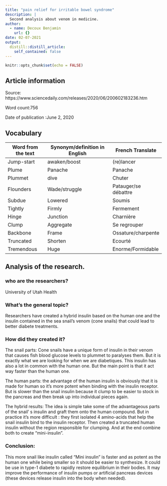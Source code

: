 ```yaml
---
title: "pain relief for irritable bowel syndrome"
description: |
  Second analysis about venom in medicine.
author:
  - name: Decoux Benjamin
    url: {}
date: 02-07-2021
output:
  distill::distill_article:
    self_contained: false
---
```


```r
knitr::opts_chunk$set(echo = FALSE)
```

## Article information

Source: https://www.sciencedaily.com/releases/2020/06/200602183236.htm

Word count:756

Date of publication :June 2, 2020 

## Vocabulary

| Word from the text | Synonym/definition in English | French Translate     |
| ------------------ | ----------------------------- | -------------------- |
| Jump-start         | awaken/boost                  | (re)lancer           |
| Plume              | Panache                       | Panache              |
| Plummet            | dive                          | Chuter               |
| Flounders          | Wade/struggle                 | Patauger/se débattre |
| Subdue             | Lowered                       | Soumis               |
| Tightly            | Firmly                        | Fermement            |
| Hinge              | Junction                    | Charnière            |
| Clump              | Aggregate                     | Se regrouper         |
| Backbone           | Frame                         | Ossature/charpente   |
| Truncated          | Shorten                       | Ecourté              |
| Tremendous         | Huge                          | Enorme/Formidable    |

## Analysis of the research.

### who are the researchers?
University of Utah Health 
 
### What’s the general topic?
Researchers have created a hybrid insulin based on the human one and the insulin contained in the sea snail’s venom (cone snails) that could lead to better diabete treatments.
 
### How did they created it?
The snail parts: Cone snails have a unique form of insulin in their venom that causes fish blood glucose levels to plummet to paralyses them. But it is exactly what we are looking for when we are diabetiques. This insulin has also a lot in common with the human one.  But the main point is that it act way faster than the human one.

The human parts: the advantage of the human insulin is obviously that it is made for human so it’s more potent when binding with the insulin receptor. But is slower than the snail insulin because it clump to be easier to stock in the pancreas and then break up into individual pieces again.

The hybrid results: The idea is simple take some of the advantageous parts of the snail’ s insulin and graft them onto the human compound. But in practice it’s more difficult : they first isolated 4 amino-acids that help the snail insulin bind to the insulin receptor. Then created a truncated human insulin without the region responsible for clumping. And at the end combine both to create “mini-insulin”.

### Conclusion:
 This more snail like insulin called “Mini insulin” is faster and as potent as the human one while being smaller so it should be easier to synthesize. It could be use in type-1 diabete to rapidly restore equilibrium in their bodies. It may improve the performance of insulin pumps or artificial pancreas devices (these devices release insulin into the body when needed).

